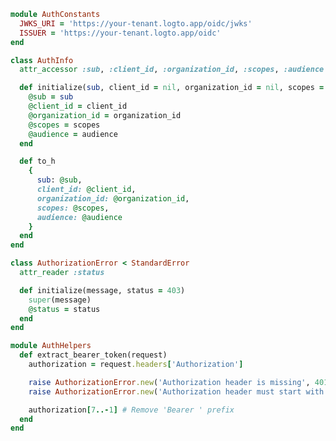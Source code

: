 ```ruby title="auth_constants.rb"
module AuthConstants
  JWKS_URI = 'https://your-tenant.logto.app/oidc/jwks'
  ISSUER = 'https://your-tenant.logto.app/oidc'
end
```

```ruby title="auth_info.rb"
class AuthInfo
  attr_accessor :sub, :client_id, :organization_id, :scopes, :audience

  def initialize(sub, client_id = nil, organization_id = nil, scopes = [], audience = [])
    @sub = sub
    @client_id = client_id
    @organization_id = organization_id
    @scopes = scopes
    @audience = audience
  end

  def to_h
    {
      sub: @sub,
      client_id: @client_id,
      organization_id: @organization_id,
      scopes: @scopes,
      audience: @audience
    }
  end
end
```

```ruby title="authorization_error.rb"
class AuthorizationError < StandardError
  attr_reader :status

  def initialize(message, status = 403)
    super(message)
    @status = status
  end
end
```

```ruby title="auth_helpers.rb"
module AuthHelpers
  def extract_bearer_token(request)
    authorization = request.headers['Authorization']

    raise AuthorizationError.new('Authorization header is missing', 401) unless authorization
    raise AuthorizationError.new('Authorization header must start with "Bearer "', 401) unless authorization.start_with?('Bearer ')

    authorization[7..-1] # Remove 'Bearer ' prefix
  end
end
```
